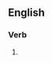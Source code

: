 ==English==

===Verb===
{{head|en|present participle}}

# {{present participle of|westernize|lang=en|nocat=1}}